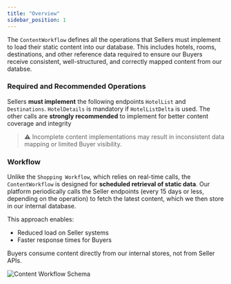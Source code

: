 ```yaml
---
title: "Overview"
sidebar_position: 1
---
```


The `ContentWorkflow` defines all the operations that Sellers must implement  to load their static content into our database. This includes hotels, rooms, destinations, and other reference data required to ensure our Buyers receive consistent, well-structured, and correctly mapped content from our databse.

### Required and Recommended Operations

Sellers **must implement** the following endpoints `HotelList` and `Destinations`. `HotelDetails` is mandatory if `HotelListDelta` is used. The other calls are **strongly recommended** to implement for better content coverage and integrity

> ⚠️ Incomplete content implementations may result in inconsistent data mapping or limited Buyer visibility.

### Workflow

Unlike the `Shopping Workflow`, which relies on real-time calls, the `ContentWorkflow` is designed for **scheduled retrieval of static data**. Our platform periodically calls the Seller endpoints (every 15 days or less, depending on the operation) to fetch the latest content, which we then store in our internal database.

This approach enables:

- Reduced load on Seller systems
- Faster response times for Buyers

Buyers consume content directly from our internal stores, not from Seller APIs.

![Content Workflow Schema](/img/docs/connectors-content/content_workflow.png)


